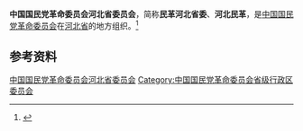 {{Infobox PRCG
|机构名称 = 中国国民党革命委员会河北省委员会
|标志1    =
|格言1    =
|届数     = 
|任期始   = 
|任期终   =
|职位1    = 主任委员
|人员1    = 
|职位2    = 副主任委员
|人员2    =
|人数2    =
|职位3    =
|人员3    =
|组织法规 = 中国国民党革命委员会章程
|上级机构 = [[中国国民党革命委员会中央委员会|中国国民党革命委员会中央委员会]]
|机构类型 = [[民主党派|民主党派]][[中国一级行政区|省级行政区]][[委员会|委员会]]
|行政级别 = 正厅级
|场所1    = 
|地址1    = 
|邮编1    = 
|电话1    = 
|官网1    = <!-- {{url|}} -->
}}
'''中国国民党革命委员会河北省委员会'''，简称'''民革河北省委'''、'''河北民革'''，是[[中国国民党革命委员会|中国国民党革命委员会]]在[[河北省|河北省]]的地方组织。<ref>{{Cite web|title=河北民革自身建设综述：思想 活力 务实|url=http://www.rmzxb.com.cn/c/2018-07-16/2112716.shtml|accessdate=2020-08-31|work=人民政协网}}</ref>

== 参考资料 ==
{{reflist}}

{{中华人民共和国各省级行政区|委员会|中国国民党革命委员会|仅内地=yes}}

{{Authority control}}
[[Category:中国国民党革命委员会河北省委员会|]]
[[Category:中国国民党革命委员会省级行政区委员会|Category:中国国民党革命委员会省级行政区委员会]]